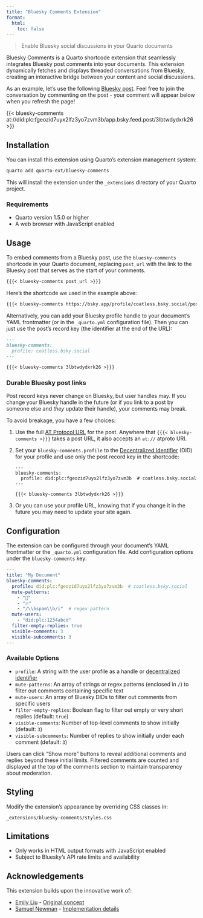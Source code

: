 ```yaml
---
title: "Bluesky Comments Extension"
format:
  html:
    toc: false
---
```


> Enable Bluesky social discussions in your Quarto documents

Bluesky Comments is a Quarto shortcode extension that seamlessly integrates Bluesky post comments into your documents. This extension dynamically fetches and displays threaded conversations from Bluesky, creating an interactive bridge between your content and social discussions.

As an example, let's use the following [Bluesky post](https://bsky.app/profile/coatless.bsky.social/post/3lbtwdydxrk26). Feel free to join the conversation by commenting on the post - your comment will appear below when you refresh the page!

{{< bluesky-comments at://did:plc:fgeozid7uyx2lfz3yo7zvm3b/app.bsky.feed.post/3lbtwdydxrk26 >}}

## Installation

You can install this extension using Quarto's extension management system:

```bash
quarto add quarto-ext/bluesky-comments
```

This will install the extension under the `_extensions` directory of your Quarto project.

### Requirements

- Quarto version 1.5.0 or higher
- A web browser with JavaScript enabled

## Usage

To embed comments from a Bluesky post, use the `bluesky-comments` shortcode in your Quarto document, replacing `post_url` with the link to the Bluesky post that serves as the start of your comments.

````markdown
{{{< bluesky-comments post_url >}}}
````

Here's the shortcode we used in the example above:

````markdown
{{{< bluesky-comments https://bsky.app/profile/coatless.bsky.social/post/3lbtwdydxrk26 >}}}
````

Alternatively, you can add your Bluesky profile handle to your document's YAML frontmatter (or in the `_quarto.yml` configuration file). Then you can just use the post's record key (the identifier at the end of the URL):

````markdown
---
bluesky-comments:
  profile: coatless.bsky.social
---

{{{< bluesky-comments 3lbtwdydxrk26 >}}}
````

### Durable Bluesky post links

Post record keys never change on Bluesky, but user handles may.
If you change your Bluesky handle in the future (or if you link to a post by someone else and _they_ update their handle), your comments may break.

To avoid breakage, you have a few choices:

1. Use the full [AT Protocol URL](faq.qmd#convert-to-atproto-uri) for the post. Anywhere that `{{{< bluesky-comments >}}}` takes a post URL, it also accepts an `at://` atproto URI.

2. Set your `bluesky-comments.profile` to the [Decentralized Identifier](faq.qmd#convert-to-atproto-uri) (DID) for your profile and use only the post record key in the shortcode:

   ````markdow
   ---
   bluesky-comments:
     profile: did:plc:fgeozid7uyx2lfz3yo7zvm3b  # coatless.bsky.social
   ---

   {{{< bluesky-comments 3lbtwdydxrk26 >}}}
   ````

3. Or you can use your profile URL, knowing that if you change it in the future you may need to update your site again.


## Configuration

The extension can be configured through your document's YAML frontmatter or the `_quarto.yml` configuration file. Add configuration options under the `bluesky-comments` key:

```yaml
---
title: "My Document"
bluesky-comments:
  profile: did:plc:fgeozid7uyx2lfz3yo7zvm3b  # coatless.bsky.social
  mute-patterns:
    - "📌"
    - "🔥"
    - "/\\bspam\\b/i"  # regex pattern
  mute-users:
    - "did:plc:1234abcd"
  filter-empty-replies: true
  visible-comments: 3
  visible-subcomments: 3
---
```

### Available Options

- `profile`: A string with the user profile as a handle or [decentralized identifier](faq.qmd#convert-to-atproto-uri)
- `mute-patterns`: An array of strings or regex patterns (enclosed in `/`) to filter out comments containing specific text
- `mute-users`: An array of Bluesky DIDs to filter out comments from specific users
- `filter-empty-replies`: Boolean flag to filter out empty or very short replies (default: `true`)
- `visible-comments`: Number of top-level comments to show initially (default: `3`)
- `visible-subcomments`: Number of replies to show initially under each comment (default: `3`)

Users can click "Show more" buttons to reveal additional comments and replies beyond these initial limits. Filtered comments are counted and displayed at the top of the comments section to maintain transparency about moderation.

## Styling

Modify the extension's appearance by overriding CSS classes in:

```defaults
_extensions/bluesky-comments/styles.css
```

## Limitations

- Only works in HTML output formats with JavaScript enabled
- Subject to Bluesky's API rate limits and availability

## Acknowledgements

This extension builds upon the innovative work of:

- [Emily Liu](https://emilyliu.me/blog/comments) - [Original concept](https://bsky.app/profile/emilyliu.me/post/3lbqta5lnck2i)
- [Samuel Newman](https://bsky.app/profile/samuel.bsky.team) - [Implementation details](https://graysky.app/blog/2024-02-05-adding-blog-comments)
